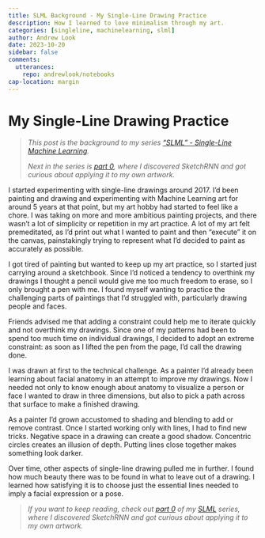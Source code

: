 ```yaml
---
title: SLML Background - My Single-Line Drawing Practice
description: How I learned to love minimalism through my art.
categories: [singleline, machinelearning, slml]
author: Andrew Look
date: 2023-10-20
sidebar: false
comments:
  utterances:
    repo: andrewlook/notebooks
cap-location: margin
---
```


<!-- TODO: image -->

# My Single-Line Drawing Practice

> _This post is the background to my series ["SLML" - Single-Line Machine Learning](/projects/slml.qmd)._
> 
> _Next in the series is [part 0](./slml_part0.qmd), where I discovered SketchRNN and got curious about applying it to my own artwork._

I started experimenting with single-line drawings around 2017. I'd been painting and drawing and experimenting with Machine Learning art for around 5 years at that point, but my art hobby had started to feel like a chore. I was taking on more and more ambitious painting projects, and there wasn't a lot of simplicity or repetition in my art practice. A lot of my art felt premeditated, as I'd print out what I wanted to paint and then "execute" it on the canvas, painstakingly trying to represent what I'd decided to paint as accurately as possible.

I got tired of painting but wanted to keep up my art practice, so I started just carrying around a sketchbook. Since I'd noticed a tendency to overthink my drawings I thought a pencil would give me too much freedom to erase, so I only brought a pen with me. I found myself wanting to practice the challenging parts of paintings that I'd struggled with, particularly drawing people and faces.

Friends advised me that adding a constraint could help me to iterate quickly and not overthink my drawings. Since one of my patterns had been to spend too much time on individual drawings, I decided to adopt an extreme constraint: as soon as I lifted the pen from the page, I'd call the drawing done.

I was drawn at first to the technical challenge. As a painter I'd already been learning about facial anatomy in an attempt to improve my drawings. Now I needed not only to know enough about anatomy to visualize a person or face I wanted to draw in three dimensions, but also to pick a path across that surface to make a finished drawing.

As a painter I'd grown accustomed to shading and blending to add or remove contrast. Once I started working only with lines, I had to find new tricks. Negative space in a drawing can create a good shadow. Concentric circles creates an illusion of depth. Putting lines close together makes something look darker.

Over time, other aspects of single-line drawing pulled me in further. I found how much beauty there was to be found in what to leave out of a drawing. I learned how satisfying it is to choose just the essential lines needed to imply a facial expression or a pose.

> _If you want to keep reading, check out [part 0](./slml_part0.qmd) of my [SLML](/projects/slml.qmd) series, where I discovered SketchRNN and got curious about applying it to my own artwork._

<!--
Technical Challenge
- The challenge of drawing from imagination and memory.
- Knowing enough anatomy to be able to improvise and arrive at something realistic.

Exercise in Minimalism
- The creativity involved in knowing what to leave out.
- Finding the essential lines to represent someone or something.
- In a way it’s a kind of compression - what’s the fewest number of lines I can make to imply my image in a viewer’s mind?

[[BlindContourDrawing]]
-->